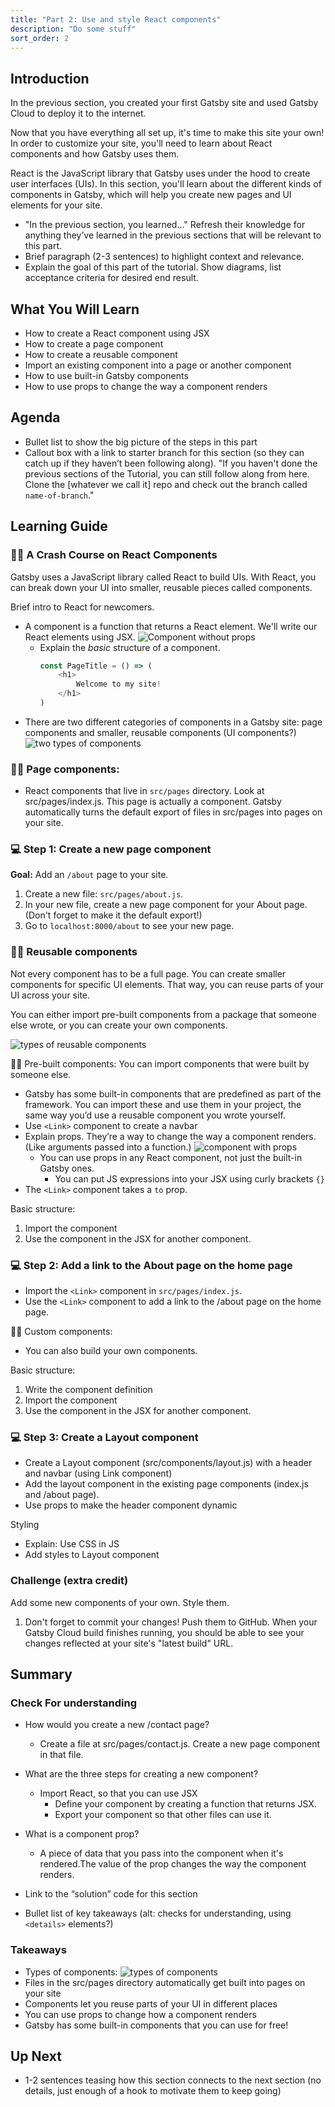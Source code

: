 ```yaml
---
title: "Part 2: Use and style React components"
description: "Do some stuff"
sort_order: 2
---
```


## Introduction

In the previous section, you created your first Gatsby site and used Gatsby Cloud to deploy it to the internet.

Now that you have everything all set up, it's time to make this site your own! In order to customize your site, you'll need to learn about React components and how Gatsby uses them.

React is the JavaScript library that Gatsby uses under the hood to create user interfaces (UIs). In this section, you'll learn about the different kinds of components in Gatsby, which will help you create new pages and UI elements for your site.

* "In the previous section, you learned..." Refresh their knowledge for anything they’ve learned in the previous sections that will be relevant to this part.
* Brief paragraph (2-3 sentences) to highlight context and relevance.
* Explain the goal of this part of the tutorial. Show diagrams, list acceptance criteria for desired end result.

## What You Will Learn

* How to create a React component using JSX
* How to create a page component
* How to create a reusable component
* Import an existing component into a page or another component
* How to use built-in Gatsby components
* How to use props to change the way a component renders

## Agenda

* Bullet list to show the big picture of the steps in this part
* Callout box with a link to starter branch for this section (so they can catch up if they haven’t been following along). "If you haven't done the previous sections of the Tutorial, you can still follow along from here. Clone the [whatever we call it] repo and check out the branch called `name-of-branch`."

## Learning Guide

### 👩‍🏫 A Crash Course on React Components

Gatsby uses a JavaScript library called React to build UIs. With React, you can break down your UI into smaller, reusable pieces called components.

Brief intro to React for newcomers.

* A component is a function that returns a React element. We'll write our React elements using JSX.
    ![Component without props](./component-without-props.png)
    * Explain the *basic* structure of a component.
		```js
		const PageTitle = () => (
			<h1>
				Welcome to my site!
			</h1>
		)
		```
* There are two different categories of components in a Gatsby site: page components and smaller, reusable components (UI components?)
    ![two types of components](./two-types-of-components.png)

### 👩‍🏫 Page components:

* React components that live in `src/pages` directory. Look at src/pages/index.js. This page is actually a component. Gatsby automatically turns the default export of files in src/pages into pages on your site.

### 💻 Step 1: Create a new page component

**Goal:** Add an `/about` page to your site.

1. Create a new file: `src/pages/about.js`.
1. In your new file, create a new page component for your About page. (Don't forget to make it the default export!)
1. Go to `localhost:8000/about` to see your new page.

### 👩‍🏫 Reusable components

Not every component has to be a full page. You can create smaller components for specific UI elements. That way, you can reuse parts of your UI across your site.

You can either import pre-built components from a package that someone else wrote, or you can create your own components.

![types of reusable components](./types-of-reusable-components.png)

👩‍🏫 Pre-built components: You can import components that were built by someone else.

* Gatsby has some built-in components that are predefined as part of the framework. You can import these and use them in your project, the same way you’d use a reusable component you wrote yourself.
* Use `<Link>` component to create a navbar
* Explain props. They’re a way to change the way a component renders. (Like arguments passed into a function.)
    ![component with props](./component-with-props.png)
    * You can use props in any React component, not just the built-in Gatsby ones.
		* You can put JS expressions into your JSX using curly brackets `{}`
* The `<Link>` component takes a `to` prop.

Basic structure:

1. Import the component
1. Use the component in the JSX for another component.

### 💻 Step 2: Add a link to the About page on the home page

* Import the `<Link>` component in `src/pages/index.js`.
* Use the `<Link>` component to add a link to the /about page on the home page.

👩‍🏫 Custom components:

* You can also build your own components.

Basic structure:

1. Write the component definition
1. Import the component
1. Use the component in the JSX for another component.

### 💻 Step 3: Create a Layout component

* Create a Layout component (src/components/layout.js) with a header and navbar (using Link component)
* Add the layout component in the existing page components (index.js and /about page).
* Use props to make the header component dynamic

Styling

* Explain: Use CSS in JS
* Add styles to Layout component


### Challenge (extra credit)

Add some new components of your own. Style them.

1. Don't forget to commit your changes! Push them to GitHub. When your Gatsby Cloud build finishes running, you should be able to see your changes reflected at your site's "latest build" URL.

## Summary

### Check For understanding

* How would you create a new /contact page?
    * Create a file at src/pages/contact.js. Create a new page component in that file.
* What are the three steps for creating a new component?
    * Import React, so that you can use JSX
		* Define your component by creating a function that returns JSX.
		* Export your component so that other files can use it.
* What is a component prop?
    * A piece of data that you pass into the component when it's rendered.The value of the prop changes the way the component renders.

* Link to the “solution” code for this section
* Bullet list of key takeaways (alt: checks for understanding, using `<details>` elements?)

### Takeaways

* Types of components:
    ![types of components](./types-of-components.png)
* Files in the src/pages directory automatically get built into pages on your site
* Components let you reuse parts of your UI in different places
* You can use props to change how a component renders
* Gatsby has some built-in components that you can use for free!

## Up Next

* 1-2 sentences teasing how this section connects to the next section (no details, just enough of a hook to motivate them to keep going)
